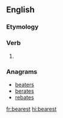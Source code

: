 ==English==

===Etymology===
{{suffix|bear|est|lang=en}}

===Verb===
{{head|en|verb form}}

# {{en-archaic second-person singular of|bear}}

===Anagrams===
* [[beaters#English|beaters]]
* [[berates#English|berates]]
* [[rebates#English|rebates]]

[[fr:bearest]]
[[hi:bearest]]